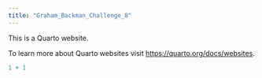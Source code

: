 ```yaml
---
title: "Graham_Backman_Challenge_8"
---
```


This is a Quarto website.

To learn more about Quarto websites visit <https://quarto.org/docs/websites>.

```r
1 + 1
```
